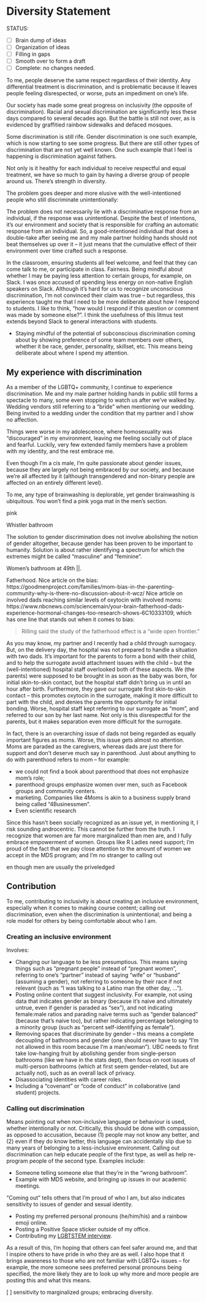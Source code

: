 # Diversity Statement

STATUS:

- [ ] Brain dump of ideas
- [ ] Organization of ideas
- [ ] Filling in gaps
- [ ] Smooth over to form a draft
- [ ] Complete: no changes needed.


To me, people deserve the same respect regardless of their identity. Any differential treatment is discrimination, and is problematic because it leaves people feeling disrespected, or worse, puts an impediment on one's life. 

Our society has made some great progress on inclusivity (the opposite of discrimination). Racial and sexual discrimination are significantly less these days compared to several decades ago. But the battle is still not over, as is evidenced by graffitied rainbow sidewalks and defaced mosques. 

Some discrimination is still rife. Gender discrimination is one such example, which is now starting to see some progress. But there are still other types of discrimination that are not yet well known. One such example that I feel is happening is discrimination against fathers.  

Not only is it healthy for each individual to receive respectful and equal treatment, we have so much to gain by having a diverse group of people around us. There's strength in diversity.



The problem goes deeper and more elusive with the well-intentioned people who still discriminate unintentionally:

The problem does not necessarily lie with a discriminative response from an individual, if the response was unintentional. Despite the best of intentions, it's our environment and society that is responsible for crafting an automatic response from an individual. So, a good-intentioned individual that does a double-take after seeing me and my male partner holding hands should not beat themselves up over it -- it just means that the cumulative effect of their environment over time crafted such a response.

In the classroom, ensuring students all feel welcome, and feel that they can come talk to me, or participate in class. Fairness. Being mindful about whether I may be paying less attention to certain groups, for example, on Slack. I was once accused of spending less energy on non-native English speakers on Slack. Although it's hard for us to recognize unconscious discrimination, I'm not convinced their claim was true -- but regardless, this experience taught me that I need to be more deliberate about how I respond to students. I like to think, "how would I respond if this question or comment was made by someone else?". I think the usefulness of this litmus test extends beyond Slack to general interactions with students. 

- Staying mindful of the potential of subconscious discrimination coming about by showing preference of some team members over others, whether it be race, gender, personality, skillset, etc. This means being deliberate about where I spend my attention.

## My experience with discrimination

As a member of the LGBTQ+ community, I continue to experience discrimination. Me and my male partner holding hands in public still forms a spectacle to many, some even stopping to watch us after we've walked by. Wedding vendors still referring to a "bride" when mentioning our wedding. Being invited to a wedding under the condition that my partner and I show no affection. 

Things were worse in my adolescence, where homosexuality was "discouraged" in my environment, leaving me feeling socially out of place and fearful. Luckily, very few extended family members have a problem with my identity, and the rest embrace me.

Even though I'm a cis male, I'm quite passionate about gender issues, because they are largely not being embraced by our society, and because we're all affected by it (although transgendered and non-binary people are affected on an entirely different level).

To me, any type of brainwashing is deplorable, yet gender brainwashing is ubiquitous. You won't find a pink yoga mat in the men's section.

pink

Whistler bathroom

The solution to gender discrimination does not involve abolishing the notion of gender altogether, because gender has been proven to be important to humanity. Solution is about rather identifying a spectrum for which the extremes might be called "masculine" and "feminine".

Women's bathroom at 49th ||. 

Fatherhood. Nice article on the bias: https://goodmenproject.com/families/mom-bias-in-the-parenting-community-why-is-there-no-discussion-about-it-wcz/
Nice article on involved dads reaching similar levels of oxytocin with involved moms: https://www.nbcnews.com/sciencemain/your-brain-fatherhood-dads-experience-hormonal-changes-too-research-shows-6C10333109, which has one line that stands out when it comes to bias:

> Rilling said the study of the fatherhood effect is a "wide open frontier."

As you may know, my partner and I recently had a child through surrogacy. But, on the delivery day, the hospital was not prepared to handle a situation with two dads. It's important for the parents to form a bond with their child, and to help the surrogate avoid attachment issues with the child -- but the (well-intentioned) hospital staff overlooked both of these aspects. We (the parents) were supposed to be brought in as soon as the baby was born, for initial skin-to-skin contact, but the hospital staff didn't bring us in until an hour after birth. Furthermore, they gave our surrogate first skin-to-skin contact -- this promotes oxytocin in the surrogate, making it more difficult to part with the child, and denies the parents the opportunity for initial bonding. Worse, hospital staff kept referring to our surrogate as "mom", and referred to our son by her last name. Not only is this disrespectful for the parents, but it makes separation even more difficult for the surrogate.

In fact, there is an overarching issue of dads not being regarded as equally important figures as moms. Worse, this issue gets almost no attention. Moms are paraded as the caregivers, whereas dads are just there for support and don't deserve much say in parenthood. Just about anything to do with parenthood refers to mom -- for example:

- we could not find a book about parenthood that does not emphasize mom's role; 
- parenthood groups emphasize women over men, such as Facebook groups and community centers. 
- marketing. Companies like 4Moms is akin to a business supply brand being called "4Businessmen". 
- Even scientific research 

Since this hasn't been socially recognized as an issue yet, in mentioning it, I risk sounding androcentric. This cannot be further from the truth. I recognize that women are far more marginalized than men are, and I fully embrace empowerment of women. Groups like R Ladies need support; I'm proud of the fact that we pay close attention to the amount of women we accept in the MDS program; and I'm no stranger to calling out 

en though men are usually the priveledged

## Contribution

To me, contributing to inclusivity is about creating an inclusive environment, especially when it comes to making course content; calling out discrimination, even when the discrimination is unintentional; and being a role model for others by being comfortable about who I am.

### Creating an inclusive environment 

Involves:

- Changing our language to be less presumptious. This means saying things such as "pregnant people" instead of "pregnant women", referring to one's "partner" instead of saying "wife" or "husband" (assuming a gender), not referring to someone by their race if not relevant (such as "I was talking to a Latino man the other day, ..."). 
- Posting online content that suggest inclusivity. For example, not using data that indicates gender as binary (because it's naive and ultimately untrue, even if gender is paraded as "sex"), and not indicating female:male ratios and parading naive terms such as "gender balanced" (because that's naive too), but rather indicating percentage belonging to a minority group (such as "percent self-identifying as female").
- Removing spaces that discriminate by gender -- this means a complete decoupling of bathrooms and gender (one should never have to say "I'm not allowed in this room because I'm a man/woman"). UBC needs to first take low-hanging fruit by abolishing gender from single-person bathrooms (like we have in the stats dept), then focus on root issues of multi-person bathrooms (which at first seem gender-related, but are actually not), such as an overall lack of privacy.
- Disassociating identities with career roles.
- Including a "covenant" or "code of conduct" in collaborative (and student) projects. 

### Calling out discrimination

Means pointing out when non-inclusive language or behaviour is used, whether intentionally or not. Critically, this should be done with compassion, as opposed to accusation, because (1) people may not know any better, and (2) even if they do know better, this language can accidentally slip due to many years of belonging to a less-inclusive environment. Calling out discrimination can help educate people of the first type, as well as help re-program people of the second type. Examples include:

- Someone telling someone else that they're in the "wrong bathroom". 
- Example with MDS website, and bringing up issues in our academic meetings.

"Coming out" tells others that I'm proud of who I am, but also indicates sensitivity to issues of gender and sexual identity.

- Posting my preferred personal pronouns (he/him/his) and a rainbow emoji online. 
- Posting a Positive Space sticker outside of my office.
- Contributing my [LGBTSTEM interview](https://lgbtstem.wordpress.com/2019/11/09/an-interview-with-vincenzo-coia/).

As a result of this, I'm hoping that others can feel safer around me, and that I inspire others to have pride in who they are as well. I also hope that it brings awareness to those who are not familiar with LGBTQ+ issues -- for example, the more someone sees preferred personal pronouns being specified, the more likely they are to look up why more and more people are posting this and what this means.


[ ] sensitivity to marginalized groups; embracing diversity.